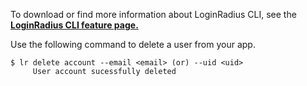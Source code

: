 To download or find more information about LoginRadius CLI, see the **<a href="https://www.loginradius.com/open-source/cli/" target="_blank">LoginRadius CLI feature page.</a>**

Use the following command to delete a user from your app.

   ```shell
   $ lr delete account --email <email> (or) --uid <uid>
		User account sucessfully deleted
   ```
